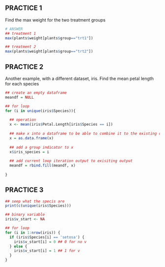 
## PRACTICE 1

Find the max weight for the two treatment groups

```{r}
# ANSWER
## treatment 1
max(plants$weight[plants$group=="trt1"])

## treatment 2
max(plants$weight[plants$group=="trt2"])
```


## PRACTICE 2

Another example, with a different dataset, iris. Find the mean petal length for each species

```{r}
## create an empty dataframe
meandf = NULL

## for loop
for (i in unique(iris$Species)){
  
  ## operation 
  x <- mean(iris$Petal.Length[iris$Species == i])
  
  ## make x into a dataframe to be able to combine it to the existing output dataframe
  x = as.data.frame(x)
  
  ## add a group indicator to x
  x$iris_species = i
  
  ## add current loop iteration output to exisiting output
  meandf = rbind.fill(meandf, x)
  
}

```


## PRACTICE 3

```{r}
## seep what the specis are
print(c(unique(iris$Species)))

## binary variable
iris$v_start <- NA

## for loop
for (i in 1:nrow(iris)) {
  if (iris$Species[i] == 'setosa') {
    iris$v_start[i] = 0 ## 0 for no v
  } else {
    iris$v_start[i] = 1 ## 1 for v
  }
}


```


